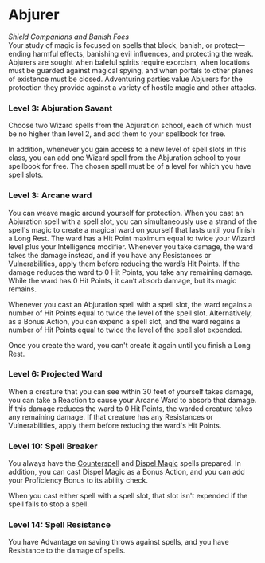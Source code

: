 # Abjurer

_Shield Companions and Banish Foes_  
Your study of magic is focused on spells that block, banish, or protect—ending harmful effects, banishing evil influences, and protecting the weak. Abjurers are sought when baleful spirits require exorcism, when locations must be guarded against magical spying, and when portals to other planes of existence must be closed. Adventuring parties value Abjurers for the protection they provide against a variety of hostile magic and other attacks.

### Level 3: Abjuration Savant

Choose two Wizard spells from the Abjuration school, each of which must be no higher than level 2, and add them to your spellbook for free.

In addition, whenever you gain access to a new level of spell slots in this class, you can add one Wizard spell from the Abjuration school to your spellbook for free. The chosen spell must be of a level for which you have spell slots.

### Level 3: Arcane ward

You can weave magic around yourself for protection. When you cast an Abjuration spell with a spell slot, you can simultaneously use a strand of the spell's magic to create a magical ward on yourself that lasts until you finish a Long Rest. The ward has a Hit Point maximum equal to twice your Wizard level plus your Intelligence modifier. Whenever you take damage, the ward takes the damage instead, and if you have any Resistances or Vulnerabilities, apply them before reducing the ward’s Hit Points. If the damage reduces the ward to 0 Hit Points, you take any remaining damage. While the ward has 0 Hit Points, it can’t absorb damage, but its magic remains.

Whenever you cast an Abjuration spell with a spell slot, the ward regains a number of Hit Points equal to twice the level of the spell slot. Alternatively, as a Bonus Action, you can expend a spell slot, and the ward regains a number of Hit Points equal to twice the level of the spell slot expended.

Once you create the ward, you can't create it again until you finish a Long Rest.

### Level 6: Projected Ward

When a creature that you can see within 30 feet of yourself takes damage, you can take a Reaction to cause your Arcane Ward to absorb that damage. If this damage reduces the ward to 0 Hit Points, the warded creature takes any remaining damage. If that creature has any Resistances or Vulnerabilities, apply them before reducing the ward's Hit Points.

### Level 10: Spell Breaker

You always have the [Counterspell](http://dnd2024.wikidot.com/spell:counterspell) and [Dispel Magic](http://dnd2024.wikidot.com/spell:dispel-magic) spells prepared. In addition, you can cast Dispel Magic as a Bonus Action, and you can add your Proficiency Bonus to its ability check.

When you cast either spell with a spell slot, that slot isn't expended if the spell fails to stop a spell.

### Level 14: Spell Resistance

You have Advantage on saving throws against spells, and you have Resistance to the damage of spells.